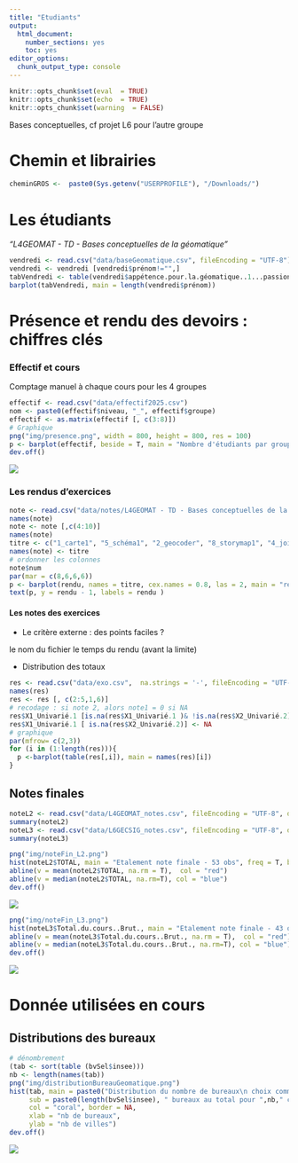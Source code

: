 ```yaml
---
title: "Etudiants"
output:
  html_document:
    number_sections: yes
    toc: yes
editor_options:
  chunk_output_type: console
---
```


```r
knitr::opts_chunk$set(eval  = TRUE)
knitr::opts_chunk$set(echo  = TRUE)
knitr::opts_chunk$set(warning  = FALSE)
``` 

Bases conceptuelles, cf projet L6 pour l'autre groupe

# Chemin et librairies


```r
cheminGROS <-  paste0(Sys.getenv("USERPROFILE"), "/Downloads/")
```



# Les étudiants

*"L4GEOMAT - TD - Bases conceptuelles de la géomatique"*

```r
vendredi <- read.csv("data/baseGeomatique.csv", fileEncoding = "UTF-8")
vendredi <- vendredi [vendredi$prénom!="",]
tabVendredi <- table(vendredi$appétence.pour.la.géomatique..1...passionnément..4...pas.du.tout.)
barplot(tabVendredi, main = length(vendredi$prénom))
```





# Présence et rendu des devoirs : chiffres clés

### Effectif et cours

Comptage manuel à chaque cours pour les 4 groupes

```r
effectif <- read.csv("data/effectif2025.csv")
nom <- paste0(effectif$niveau, "_", effectif$groupe) 
effectif <- as.matrix(effectif [, c(3:8)])
# Graphique
png("img/presence.png", width = 800, height = 800, res = 100)
p <- barplot(effectif, beside = T, main = "Nombre d'étudiants par groupe et par cours", xlab = "groupe", ylab = "nb", col = terrain.colors(4) , legend.text = nom, border = NA)
dev.off()
```

![](img/presence.png)

### Les rendus d'exercices



```r
note <- read.csv("data/notes/L4GEOMAT - TD - Bases conceptuelles de la géomatique - BMaranget Notes.csv", fileEncoding = "UTF-8")
names(note)
note <- note [,c(4:10)]
names(note)
titre <- c("1_carte1", "5_schéma1", "2_geocoder", "8_storymap1", "4_jointure", "6_menageModeste", "7_SQL")
names(note) <- titre
# ordonner les colonnes
note$num 
par(mar = c(8,6,6,6))
p <- barplot(rendu, names = titre, cex.names = 0.8, las = 2, main = "rendu devoirs (effectif 75 étudiants environ)", border = NA)
text(p, y = rendu - 1, labels = rendu )
```


#### Les notes des exercices


- Le critère externe : des points faciles ?

le nom du fichier
le temps du rendu (avant la limite)

- Distribution des totaux

```r
res <- read.csv("data/exo.csv",  na.strings = '-', fileEncoding = "UTF-8")
names(res)
res <- res [, c(2:5,1,6)]
# recodage : si note 2, alors note1 = 0 si NA
res$X1_Univarié.1 [is.na(res$X1_Univarié.1 )& !is.na(res$X2_Univarié.2)] <- 0
res$X1_Univarié.1 [ is.na(res$X2_Univarié.2)] <- NA
# graphique
par(mfrow= c(2,3))
for (i in (1:length(res))){
  p <-barplot(table(res[,i]), main = names(res)[i])
}
```




## Notes finales



```r
noteL2 <- read.csv("data/L4GEOMAT_notes.csv", fileEncoding = "UTF-8", dec = ",")
summary(noteL2)
noteL3 <- read.csv("data/L6GECSIG_notes.csv", fileEncoding = "UTF-8", dec = ",")
summary(noteL3)
```


```r
png("img/noteFin_L2.png")
hist(noteL2$TOTAL, main = "Etalement note finale - 53 obs", freq = T, border = NA)
abline(v = mean(noteL2$TOTAL, na.rm = T),  col = "red")
abline(v = median(noteL2$TOTAL, na.rm=T), col = "blue")
dev.off()
```

![](img/noteFin_L2.png)
```r
png("img/noteFin_L3.png")
hist(noteL3$Total.du.cours..Brut., main = "Etalement note finale - 43 obs", freq = T, border = NA)
abline(v = mean(noteL3$Total.du.cours..Brut., na.rm = T),  col = "red")
abline(v = median(noteL3$Total.du.cours..Brut., na.rm=T), col = "blue")
dev.off()
```

![](img/noteFin_L3.png)


# Donnée utilisées en cours

## Distributions des bureaux

```r
# dénombrement
(tab <- sort(table (bvSel$insee)))
nb <- length(names(tab))
png("img/distributionBureauGeomatique.png")
hist(tab, main = paste0("Distribution du nombre de bureaux\n choix communes des ", length(vendredi$prenom)," étudiants"),
     sub = paste0(length(bvSel$insee), " bureaux au total pour ",nb," communes"),
     col = "coral", border = NA,
     xlab = "nb de bureaux",
     ylab = "nb de villes")
dev.off()
```

![](img/distributionBureauGeomatique.png)


